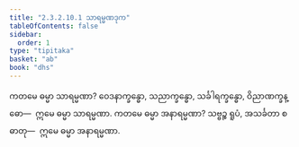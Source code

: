 ```yaml
---
title: "2.3.2.10.1 သာရမ္မဏဒုက"
tableOfContents: false
sidebar:
  order: 1
type: "tipitaka"
basket: "ab"
book: "dhs"
---
```



<DynamicBreadcrumb />

<Division number="1191" book="dhs">

<Paragraph number="1887" book="dhs">
ကတမေ ဓမ္မာ သာရမ္မဏာ? ဝေဒနာက္ခန္ဓော, သညာက္ခန္ဓော, သင်္ခါရက္ခန္ဓော, ဝိညာဏက္ခန္ဓော—  ဣမေ ဓမ္မာ သာရမ္မဏာ.
</Paragraph>

</Division>
<Division number="1192" book="dhs">

<Paragraph number="1888" book="dhs">
ကတမေ ဓမ္မာ အနာရမ္မဏာ? သဗ္ဗဉ္စ ရူပံ, အသင်္ခတာ စ ဓာတု—  ဣမေ ဓမ္မာ အနာရမ္မဏာ.
</Paragraph>
</Division>